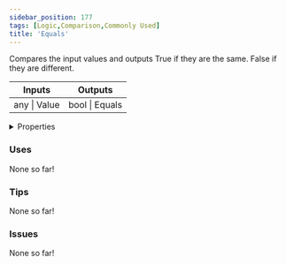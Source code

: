 ```yaml
---
sidebar_position: 177
tags: [Logic,Comparison,Commonly Used]
title: 'Equals'
---
```


Compares the input values and outputs True if they are the same. False if they are different.



<IChip uuid="e1f1b65e-8d82-47af-8637-ae2d0afa431f"/>

<table><thead><tr><th>Inputs</th><th>Outputs</th></tr></thead><tbody><tr><td>any | Value</td><td>bool | Equals</td></tr></tbody></table>

<details>
  <summary>Properties</summary>
  <div>
    <div>
    <table>
      <tbody>
        <tr>
          <td>Is beta required?</td>
          <td>No</td>
        </tr>
        <tr>
          <td>Is chip a trolling risk?</td>
          <td>No</td>
        </tr>
        <tr>
          <td>Is chip a role assignment risk?</td>
          <td>No</td>
        </tr>
        <tr>
          <td>Chip UUID</td>
          <td>e1f1b65e-8d82-47af-8637-ae2d0afa431f</td>
        </tr>
        <tr>
          <td>Room availability</td>
          <td>Available everywhere</td>
        </tr>
      </tbody>
    </table>
    </div>
  </div>
</details>

### Uses

None so far!

### Tips

None so far!

### Issues

None so far!
